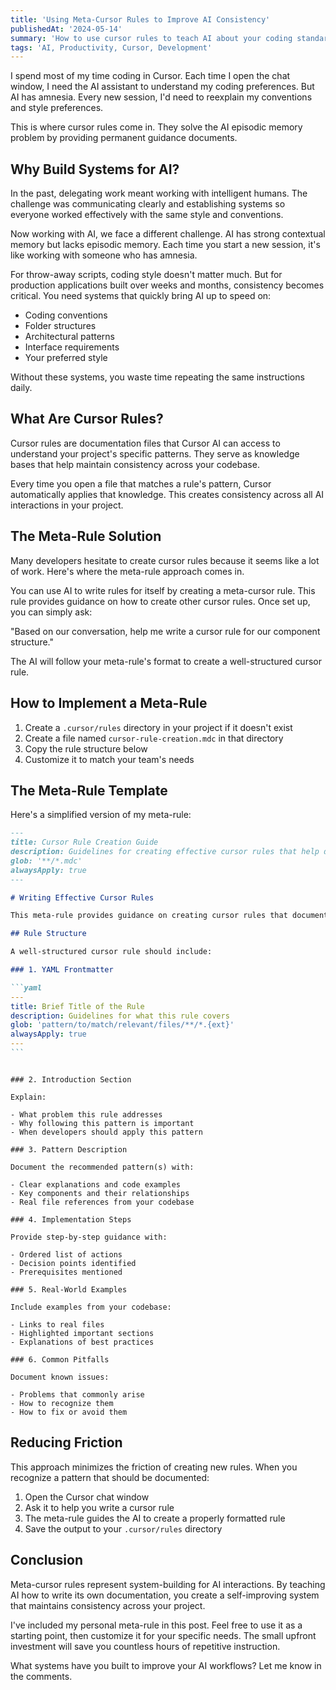 ```yaml
---
title: 'Using Meta-Cursor Rules to Improve AI Consistency'
publishedAt: '2024-05-14'
summary: 'How to use cursor rules to teach AI about your coding standards, and a meta-rule to help write the rules themselves.'
tags: 'AI, Productivity, Cursor, Development'
---
```


I spend most of my time coding in Cursor. Each time I open the chat window, I need the AI assistant to understand my coding preferences. But AI has amnesia. Every new session, I'd need to reexplain my conventions and style preferences.

This is where cursor rules come in. They solve the AI episodic memory problem by providing permanent guidance documents.

## Why Build Systems for AI?

In the past, delegating work meant working with intelligent humans. The challenge was communicating clearly and establishing systems so everyone worked effectively with the same style and conventions.

Now working with AI, we face a different challenge. AI has strong contextual memory but lacks episodic memory. Each time you start a new session, it's like working with someone who has amnesia.

For throw-away scripts, coding style doesn't matter much. But for production applications built over weeks and months, consistency becomes critical. You need systems that quickly bring AI up to speed on:

- Coding conventions
- Folder structures
- Architectural patterns
- Interface requirements
- Your preferred style

Without these systems, you waste time repeating the same instructions daily.

## What Are Cursor Rules?

Cursor rules are documentation files that Cursor AI can access to understand your project's specific patterns. They serve as knowledge bases that help maintain consistency across your codebase.

Every time you open a file that matches a rule's pattern, Cursor automatically applies that knowledge. This creates consistency across all AI interactions in your project.

## The Meta-Rule Solution

Many developers hesitate to create cursor rules because it seems like a lot of work. Here's where the meta-rule approach comes in.

You can use AI to write rules for itself by creating a meta-cursor rule. This rule provides guidance on how to create other cursor rules. Once set up, you can simply ask:

"Based on our conversation, help me write a cursor rule for our component structure."

The AI will follow your meta-rule's format to create a well-structured cursor rule.

## How to Implement a Meta-Rule

1. Create a `.cursor/rules` directory in your project if it doesn't exist
2. Create a file named `cursor-rule-creation.mdc` in that directory
3. Copy the rule structure below
4. Customize it to match your team's needs

## The Meta-Rule Template

Here's a simplified version of my meta-rule:

````markdown
---
title: Cursor Rule Creation Guide
description: Guidelines for creating effective cursor rules that help developers understand and follow codebase patterns
glob: '**/*.mdc'
alwaysApply: true
---

# Writing Effective Cursor Rules

This meta-rule provides guidance on creating cursor rules that document code patterns, architecture decisions, and best practices.

## Rule Structure

A well-structured cursor rule should include:

### 1. YAML Frontmatter

```yaml
---
title: Brief Title of the Rule
description: Guidelines for what this rule covers
glob: 'pattern/to/match/relevant/files/**/*.{ext}'
alwaysApply: true
---
```
````

```

### 2. Introduction Section

Explain:

- What problem this rule addresses
- Why following this pattern is important
- When developers should apply this pattern

### 3. Pattern Description

Document the recommended pattern(s) with:

- Clear explanations and code examples
- Key components and their relationships
- Real file references from your codebase

### 4. Implementation Steps

Provide step-by-step guidance with:

- Ordered list of actions
- Decision points identified
- Prerequisites mentioned

### 5. Real-World Examples

Include examples from your codebase:

- Links to real files
- Highlighted important sections
- Explanations of best practices

### 6. Common Pitfalls

Document known issues:

- Problems that commonly arise
- How to recognize them
- How to fix or avoid them

```

## Reducing Friction

This approach minimizes the friction of creating new rules. When you recognize a pattern that should be documented:

1. Open the Cursor chat window
2. Ask it to help you write a cursor rule
3. The meta-rule guides the AI to create a properly formatted rule
4. Save the output to your `.cursor/rules` directory

## Conclusion

Meta-cursor rules represent system-building for AI interactions. By teaching AI how to write its own documentation, you create a self-improving system that maintains consistency across your project.

I've included my personal meta-rule in this post. Feel free to use it as a starting point, then customize it for your specific needs. The small upfront investment will save you countless hours of repetitive instruction.

What systems have you built to improve your AI workflows? Let me know in the comments.

```

```
